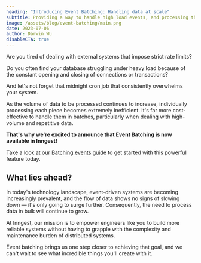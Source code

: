 ```yaml
---
heading: "Introducing Event Batching: Handling data at scale"
subtitle: Providing a way to handle high load events, and processing them in bulk
image: /assets/blog/event-batching/main.png
date: 2023-07-06
author: Darwin Wu
disableCTA: true
---
```


Are you tired of dealing with external systems that impose strict rate limits?

Do you often find your database struggling under heavy load because of the constant opening and
closing of connections or transactions?

And let's not forget that midnight cron job that consistently overwhelms your system.

As the volume of data to be processed continues to increase, individually processing each piece
becomes extremely inefficient. It's far more cost-effective to handle them in batches, particularly
when dealing with high-volume and repetitive data.

**That's why we're excited to announce that Event Batching is now available in Inngest!**

Take a look at our [Batching events guide](/docs/guides/batching) to get started with this powerful
feature today.

## What lies ahead?

In today's technology landscape, event-driven systems are becoming increasingly prevalent, and the
flow of data shows no signs of slowing down — it's only going to surge further. Consequently,
the need to process data in bulk will continue to grow.

At Inngest, our mission is to empower engineers like you to build more reliable systems without
having to grapple with the complexity and maintenance burden of distributed systems.

Event batching brings us one step closer to achieving that goal, and we can't wait to see what
incredible things you'll create with it.
